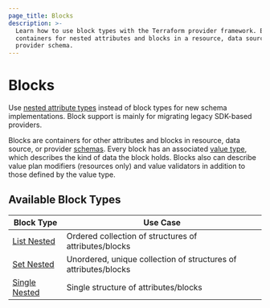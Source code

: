 ```yaml
---
page_title: Blocks
description: >-
  Learn how to use block types with the Terraform provider framework. Blocks are
  containers for nested attributes and blocks in a resource, data source, or
  provider schema.
---
```


# Blocks

<Tip>

Use [nested attribute types](/terraform/plugin/framework/handling-data/attributes#nested-attribute-types) instead of block types for new schema implementations. Block support is mainly for migrating legacy SDK-based providers.

</Tip>

Blocks are containers for other attributes and blocks in resource, data source, or provider [schemas](/terraform/plugin/framework/handling-data/schemas). Every block has an associated [value type](/terraform/plugin/framework/handling-data/types), which describes the kind of data the block holds. Blocks also can describe value plan modifiers (resources only) and value validators in addition to those defined by the value type.

## Available Block Types

| Block Type | Use Case |
|----------------|----------|
| [List Nested](/terraform/plugin/framework/handling-data/blocks/list-nested) | Ordered collection of structures of attributes/blocks |
| [Set Nested](/terraform/plugin/framework/handling-data/blocks/set-nested) | Unordered, unique collection of structures of attributes/blocks |
| [Single Nested](/terraform/plugin/framework/handling-data/blocks/single-nested) | Single structure of attributes/blocks |
